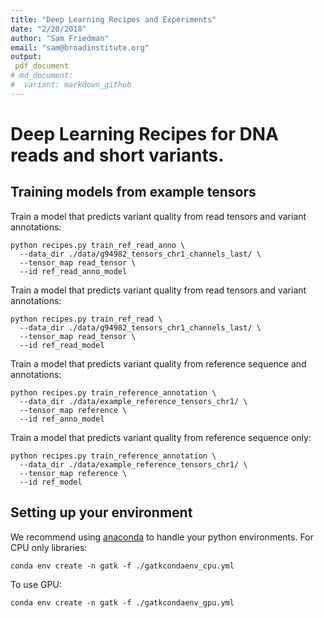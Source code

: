```yaml
---
title: "Deep Learning Recipes and Experiments"
date: "2/20/2018"
author: "Sam Friedman"
email: "sam@broadinstitute.org"
output:
 pdf_document
# md_document:
#  variant: markdown_github
---
```


# Deep Learning Recipes for DNA reads and short variants.

## Training models from example tensors

Train a model that predicts variant quality from read tensors and variant annotations:
```
python recipes.py train_ref_read_anno \
  --data_dir ./data/g94982_tensors_chr1_channels_last/ \
  --tensor_map read_tensor \
  --id ref_read_anno_model
```

Train a model that predicts variant quality from read tensors and variant annotations:
```
python recipes.py train_ref_read \
  --data_dir ./data/g94982_tensors_chr1_channels_last/ \
  --tensor_map read_tensor \
  --id ref_read_model
```

Train a model that predicts variant quality from reference sequence and annotations:
```
python recipes.py train_reference_annotation \
  --data_dir ./data/example_reference_tensors_chr1/ \
  --tensor_map reference \
  --id ref_anno_model
```

Train a model that predicts variant quality from reference sequence only:
```
python recipes.py train_reference_annotation \
  --data_dir ./data/example_reference_tensors_chr1/ \
  --tensor_map reference \
  --id ref_model
```

## Setting up your environment
We recommend using [anaconda](https://conda.io/docs/user-guide/install/index.html) to handle your python environments.
For CPU only libraries:
```
conda env create -n gatk -f ./gatkcondaenv_cpu.yml
```
To use GPU:
```
conda env create -n gatk -f ./gatkcondaenv_gpu.yml
```



